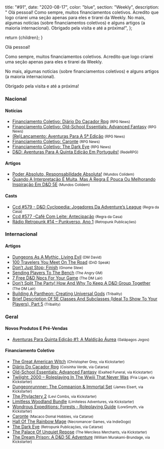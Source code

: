 
  title: "#91",
  date: "2020-08-17",
  color: "blue",
  section: "Weekly",
  description:
    "    Olá pessoal!    Como sempre, muitos financiamentos coletivos. Acredito que logo criarei uma seção apenas para eles e tirarei da Weekly.    No mais, algumas notícias (sobre financiamentos coletivos) e alguns artigos (a maioria internacional).    Obrigado pela visita e até a próxima!",
};

  return <InternalLayout meta={meta}>{children}</InternalLayout>;
}

Olá pessoal!

Como sempre, muitos financiamentos coletivos. Acredito que logo criarei uma seção apenas para eles e tirarei da Weekly.

No mais, algumas notícias (sobre financiamentos coletivos) e alguns artigos (a maioria internacional).

Obrigado pela visita e até a próxima!

### Nacional

#### Notícias

- [Financiamento Coletivo: Diário Do Caçador Rpg] <small>(RPG News)</small>
- [Financiamento Coletivo: Old-School Essentials: Advanced Fantasy] <small>(RPG News)</small>
- [(Re)Lançamento: Aventuras Para A 5ª Edição] <small>(RPG News)</small>
- [Financiamento Coletivo: Caronte] <small>(RPG News)</small>
- [Financiamento Coletivo: The Dark Eye] <small>(RPG News)</small>
- [D&amp;D: Aventuras Para A Quinta Edição Em Português!] <small>(RedeRPG)</small>

#### Artigos

- [Poder Absoluto, Responsabilidade Absoluta!] <small>(Mundos Colidem)</small>
- [Quando A Interpretação É Muita, Mas A Regra É Pouca Ou Melhorando Inspiração Em D&amp;D 5E] <small>(Mundos Colidem)</small>

#### Casts

- [Ccd #579 - D&amp;D Cyclopedia: Jogadores Da Adventure’s League] <small>(Regra da Casa)</small>
- [Ccd #577 -Café Com Leite: Antecipação] <small>(Regra da Casa)</small>
- [Rádio Retropunk #14 – Punkverso, Ano 1] <small>(Retropunk Publicações)</small>

### Internacional

#### Artigos

- [Dungeons As A Mythic, Living Evil] <small>(DM David)</small>
- [100 Travelers You Meet On The Road] <small>(DnD Speak)</small>
- [Don’t Just Stop; Finish] <small>(Gnome Stew)</small>
- [Sending Players To The Bench] <small>(The Angry GM)</small>
- [7 Free D&amp;D Npcs For Your Game] <small>(The DM Lair)</small>
- [Don’t Split The Party! How And Why To Keep A D&amp;D Group Together] <small>(The DM Lair)</small>
- [Building A Pantheon: Creating Universal Gods] <small>(Tribality)</small>
- [Brief Description Of 5E Classes And Subclasses (Ideal To Show To Your Players), Part 5] <small>(Tribality)</small>

### Geral

#### Novos Produtos E Pré-Vendas

- [Aventuras Para Quinta Edição #1: A Maldição Áurea] <small>(Galápagos Jogos)</small>

#### Financiamento Coletivo

- [The Great American Witch] <small>(Christopher Grey, via Kickstarter)</small>
- [Diário Do Caçador Rpg] <small>(Coisinha Verde, via Catarse)</small>
- [Old-School Essentials: Advanced Fantasy] <small>(Exalted Funeral, via Kickstarter)</small>
- [Twilight: 2000 – Roleplaying In The Wwiii That Never Was] <small>(Fria Ligan, via Kickstarter)</small>
- [Dungeonrunnner: The Companion &amp; Immortal Set] <small>(James Eisert, via Kickstarter)</small>
- [The Phylactery 2] <small>(Levi Combs, via Kickstarter)</small>
- [Limitless Woodland Bundle] <small>(Limiteless Adventures, via Kickstarter)</small>
- [Wondrous Expeditions: Forests - Roleplaying Guide] <small>(LoreSmyth, via Kickstarter)</small>
- [Caronte] <small>(Macaco Domal Hobbies, via Catarse)</small>
- [Hall Of The Rainbow Mage] <small>(Necromancer Games, via IndieGogo)</small>
- [The Dark Eye] <small>(Retropunk Publicações, via Catarse)</small>
- [The Palace Of Unquiet Repose] <small>(The Merciless Merchants, via Kickstarter)</small>
- [The Dream Prison: A D&amp;D 5E Adventure] <small>(William Murakami-Brundage, via Kickstarter)</small>

[limitless woodland bundle]: https://www.kickstarter.com/projects/limitless-adventures/limitless-woodland-bundle
[hall of the rainbow mage]: https://www.indiegogo.com/projects/hall-of-the-rainbow-mage#/
[the dream prison: a d&amp;d 5e adventure]: https://www.kickstarter.com/projects/482738549/the-dream-prison-a-dandd-5e-adventure
[the palace of unquiet repose]: https://www.kickstarter.com/projects/mercilessmerchants/the-palace-of-unquiet-repose
[the phylactery 2]: https://www.kickstarter.com/projects/planetxgames/the-phylactery-2
[wondrous expeditions: forests - roleplaying guide]: https://www.kickstarter.com/projects/loresmyth/wondrous-expeditions-forests-gm-sourcebook
[dungeonrunnner: the companion &amp; immortal set]: https://www.kickstarter.com/projects/alphamecha/dungeonrunnner-the-immortal-set
[old-school essentials: advanced fantasy]: https://www.kickstarter.com/projects/exaltedfuneral/old-school-essentials-advanced-fantasy
[twilight: 2000 – roleplaying in the wwiii that never was]: https://www.kickstarter.com/projects/1192053011/twilight-2000-roleplaying-in-the-wwiii-that-never-was
[the great american witch]: https://www.kickstarter.com/projects/greyauthor/the-great-american-witch
[financiamento coletivo: the dark eye]: https://newsrpg.wordpress.com/2020/08/10/financiamento-coletivo-the-dark-eye/
[the dark eye]: https://www.catarse.me/tdebr
[financiamento coletivo: caronte]: https://newsrpg.wordpress.com/2020/08/11/financiamento-coletivo-caronte/
[caronte]: https://www.catarse.me/caronte-rpg
[(re)lançamento: aventuras para a 5ª edição]: https://newsrpg.wordpress.com/2020/08/13/relancamento-aventuras-para-a-5a-edicao/
[aventuras para quinta edição #1: a maldição áurea]: https://www.galapagosjogos.com.br/aventuras-para-quinta-edição-1-a-maldição-áurea/produto/AQE001
[financiamento coletivo: diário do caçador rpg]: https://newsrpg.wordpress.com/2020/08/14/financiamento-coletivo-diario-do-cacador-rpg/
[diário do caçador rpg]: https://www.catarse.me/pt/diariodocacador
[financiamento coletivo: old-school essentials: advanced fantasy]: https://newsrpg.wordpress.com/2020/08/15/financiamento-coletivo-old-school-essentials-advanced-fantasy/
[100 travelers you meet on the road]: http://dndspeak.com/2020/08/100-travelers-you-meet-on-the-road/
[d&amp;d: aventuras para a quinta edição em português!]: https://www.rederpg.com.br/2020/08/10/dd-aventuras-para-a-quinta-edicao-em-portugues/
[ccd #577 -café com leite: antecipação]: https://regradacasa.podbean.com/e/ccd-577-cafe-com-leite-antecipacao/
[don’t split the party! how and why to keep a d&amp;d group together]: https://www.thedmlair.com/2020/08/11/dont-split-the-party-how-and-why-to-keep-a-dd-group-together/
[dungeons as a mythic, living evil]: https://dmdavid.com/tag/dungeons-as-a-mythic-living-evil/
[building a pantheon: creating universal gods]: https://www.tribality.com/2020/08/11/building-a-pantheon-creating-universal-gods/
[rádio retropunk #14 – punkverso, ano 1]: https://retropunk.com.br/editora/radio-retropunk-14-punkverso-ano-1/
[sending players to the bench]: https://theangrygm.com/sending-players-to-the-bench/
[don’t just stop; finish]: https://gnomestew.com/dont-just-stop-finish/
[brief description of 5e classes and subclasses (ideal to show to your players), part 5]: https://www.tribality.com/2020/08/12/brief-description-of-5e-classes-and-subclasses-ideal-to-show-to-your-players-part-5/
[ccd #579 - d&amp;d cyclopedia: jogadores da adventure’s league]: https://regradacasa.podbean.com/e/ccd-579-dd-cyclopedia-jogadores-da-adventures-league/
[quando a interpretação é muita, mas a regra é pouca ou melhorando inspiração em d&amp;d 5e]: https://www.mundoscolidem.com.br/quando-a-interpretacao-e-muita-mas-a-regra-e-pouca-ou-melhorando-inspiracao-em-dd-5e/
[poder absoluto, responsabilidade absoluta!]: https://www.mundoscolidem.com.br/poder-absoluto-responsabilidade-absoluta/
[7 free d&amp;d npcs for your game]: https://www.thedmlair.com/2020/08/15/7-free-dd-npcs-for-your-game-2/
